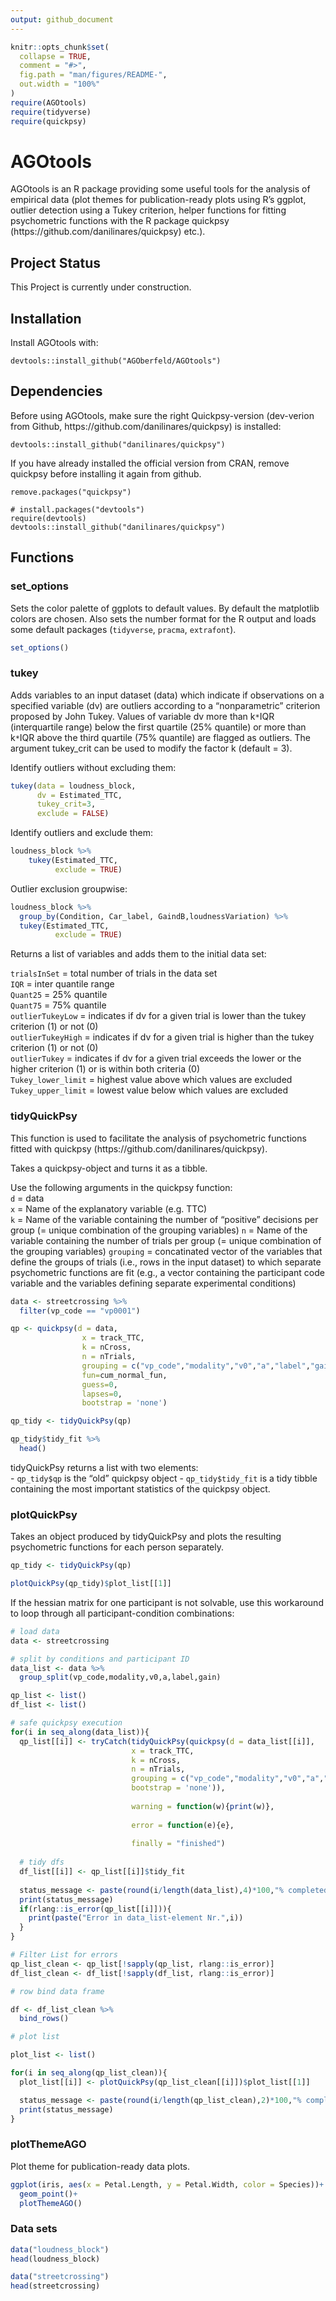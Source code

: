 ```yaml
---
output: github_document
---
```


<!-- README.md is generated from README.Rmd. Please edit that file -->

```r
knitr::opts_chunk$set(
  collapse = TRUE,
  comment = "#>",
  fig.path = "man/figures/README-",
  out.width = "100%"
)
require(AGOtools)
require(tidyverse)
require(quickpsy)
```

# AGOtools

<!-- badges: start -->
<!-- badges: end -->

AGOtools is an R package providing some useful tools for the analysis of empirical data (plot themes for publication-ready plots using R's ggplot, outlier detection using a Tukey criterion, helper functions for fitting psychometric functions with the R package quickpsy (https://github.com/danilinares/quickpsy) etc.).

## Project Status

This Project is currently under construction. 

## Installation

Install AGOtools with:

```
devtools::install_github("AGOberfeld/AGOtools")
```

## Dependencies

Before using AGOtools, make sure the right Quickpsy-version (dev-verion from Github, https://github.com/danilinares/quickpsy) is installed:

```
devtools::install_github("danilinares/quickpsy")
```


If you have already installed the official version from CRAN, remove quickpsy before installing it again from github.

```
remove.packages("quickpsy")

# install.packages("devtools")
require(devtools)
devtools::install_github("danilinares/quickpsy")

```

## Functions

### set_options

Sets the color palette of ggplots to default values. By default the matplotlib colors are chosen. Also sets the number format for the R output and loads some default packages (`tidyverse`, `pracma`, `extrafont`).

```r
set_options()
```


### tukey

Adds variables to an input dataset (data) which indicate if observations on a specified variable (dv) are outliers according to a "nonparametric"  criterion proposed by John Tukey. Values of variable dv more than k`*`IQR (interquartile range) below the first quartile (25% quantile) or more than k`*`IQR above the third quartile (75% quantile) are flagged as outliers.
The argument tukey_crit can be used to modify the factor k (default = 3).

Identify outliers without excluding them:
```r
tukey(data = loudness_block, 
      dv = Estimated_TTC, 
      tukey_crit=3, 
      exclude = FALSE)
```

Identify outliers and exclude them:
```r
loudness_block %>%
	tukey(Estimated_TTC, 
	      exclude = TRUE)
```

Outlier exclusion groupwise:
```r
loudness_block %>% 
  group_by(Condition, Car_label, GaindB,loudnessVariation) %>% 
  tukey(Estimated_TTC, 
	      exclude = TRUE)
```
 
 

Returns a list of variables and adds them to the initial data set:

`trialsInSet` = total number of trials in the data set  
`IQR` = inter quantile range  
`Quant25` = 25% quantile  
`Quant75` = 75% quantile  
`outlierTukeyLow` = indicates if dv for a given trial is lower than the tukey criterion (1) or not (0)  
`outlierTukeyHigh` = indicates if dv for a given trial is higher than the tukey criterion (1) or not (0)   
`outlierTukey` = indicates if dv for a given trial exceeds the lower or the higher criterion (1) or is within both criteria (0)  
`Tukey_lower_limit` = highest value above which values are excluded  
`Tukey_upper_limit` = lowest value below which values are excluded  


### tidyQuickPsy

This function is used to facilitate the analysis of psychometric functions fitted with quickpsy (https://github.com/danilinares/quickpsy).

Takes a quickpsy-object and turns it as a tibble.

Use the following arguments in the quickpsy function:   
`d` = data  
`x` = Name of the explanatory variable (e.g. TTC)  
`k` = Name of the variable containing the number of "positive" decisions per group (= unique combination of the grouping variables) 
`n` = Name of the variable containing the number of trials per group (= unique combination of the grouping variables) 
`grouping` = concatinated vector of the variables that define the groups of trials (i.e., rows in the input dataset) to which separate psychometric functions are fit (e.g., a vector containing the participant code variable and the variables defining separate experimental conditions) 


```r
data <- streetcrossing %>% 
  filter(vp_code == "vp0001")

qp <- quickpsy(d = data,  
                x = track_TTC, 
                k = nCross, 
                n = nTrials,  
                grouping = c("vp_code","modality","v0","a","label","gain"),  
                fun=cum_normal_fun,  
                guess=0,  
                lapses=0,  
                bootstrap = 'none')  

qp_tidy <- tidyQuickPsy(qp)

qp_tidy$tidy_fit %>% 
  head()
```

tidyQuickPsy returns a list with two elements:  
-   `qp_tidy$qp` is the "old" quickpsy object
-   `qp_tidy$tidy_fit` is a tidy tibble containing the most important statistics of the quickpsy object.





### plotQuickPsy

Takes an object produced by tidyQuickPsy and plots the resulting psychometric functions for each person separately.

```r
qp_tidy <- tidyQuickPsy(qp)

plotQuickPsy(qp_tidy)$plot_list[[1]]

```

If the hessian matrix for one participant is not solvable, use this workaround to loop through all participant-condition combinations:

```r
# load data
data <- streetcrossing

# split by conditions and participant ID
data_list <- data %>% 
  group_split(vp_code,modality,v0,a,label,gain)

qp_list <- list()
df_list <- list()

# safe quickpsy execution
for(i in seq_along(data_list)){
  qp_list[[i]] <- tryCatch(tidyQuickPsy(quickpsy(d = data_list[[i]],
                           x = track_TTC,
                           k = nCross,
                           n = nTrials,
                           grouping = c("vp_code","modality","v0","a","label","gain"),
                           bootstrap = 'none')),
                           
                           warning = function(w){print(w)},
                           
                           error = function(e){e},
                           
                           finally = "finished")
  
  # tidy dfs
  df_list[[i]] <- qp_list[[i]]$tidy_fit
  
  status_message <- paste(round(i/length(data_list),4)*100,"% completed")
  print(status_message)
  if(rlang::is_error(qp_list[[i]])){
    print(paste("Error in data_list-element Nr.",i))
  }
}

# Filter List for errors
qp_list_clean <- qp_list[!sapply(qp_list, rlang::is_error)]
df_list_clean <- df_list[!sapply(df_list, rlang::is_error)]

# row bind data frame

df <- df_list_clean %>% 
  bind_rows()

# plot list

plot_list <- list()

for(i in seq_along(qp_list_clean)){
  plot_list[[i]] <- plotQuickPsy(qp_list_clean[[i]])$plot_list[[1]]

  status_message <- paste(round(i/length(qp_list_clean),2)*100,"% completed")
  print(status_message)
}
```
### plotThemeAGO

Plot theme for publication-ready data plots.

```r
ggplot(iris, aes(x = Petal.Length, y = Petal.Width, color = Species))+
  geom_point()+
  plotThemeAGO()
```


### Data sets


```r
data("loudness_block")
head(loudness_block)

data("streetcrossing")
head(streetcrossing)
```

